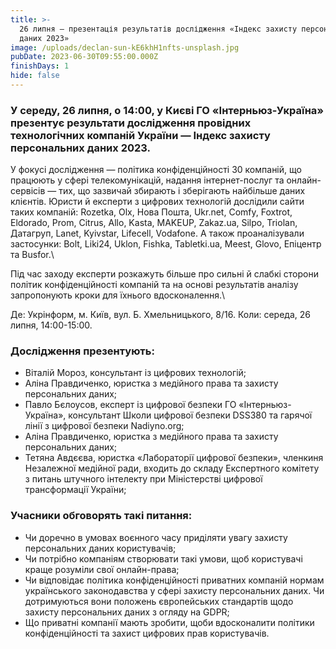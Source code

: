 ```yaml
---
title: >-
  26 липня — презентація результатів дослідження «Індекс захисту персональних
  даних 2023»
image: /uploads/declan-sun-kE6khH1nfts-unsplash.jpg
pubDate: 2023-06-30T09:55:00.000Z
finishDays: 1
hide: false
---
```


### У середу, 26 липня, о 14:00, у Києві ГО «Інтерньюз-Україна» презентує результати дослідження провідних технологічних компаній України — Індекс захисту персональних даних 2023.

У фокусі дослідження — політика конфіденційності 30 компаній, що працюють у сфері телекомунікацій, надання інтернет-послуг та онлайн-сервісів — тих, що зазвичай збирають і зберігають найбільше даних клієнтів. Юристи й експерти з цифрових технологій дослідили сайти таких компаній: Rozetka, Olx, Нова Пошта, Ukr.net, Comfy, Foxtrot, Eldorado, Prom, Citrus, Allo, Kasta, MAKEUP, Zakaz.ua, Silpo, Triolan, Датагруп, Lanet, Kyivstar, Lifecell, Vodafone. А також проаналізували застосунки: Bolt, Liki24, Uklon, Fishka, Tabletki.ua, Meest, Glovo, Епіцентр та Busfor.\\

Під час заходу експерти розкажуть більше про сильні й слабкі сторони політик конфіденційності компаній та на основі результатів аналізу запропонують кроки для їхнього вдосконалення.\\

Де: Укрінформ, м. Київ, вул. Б. Хмельницького, 8/16.
Коли: середа, 26 липня, 14:00-15:00.

### Дослідження презентують:

* Віталій Мороз, консультант із цифрових технологій;
* Аліна Правдиченко, юристка з медійного права та захисту персональних даних;
* Павло Бєлоусов, експерт із цифрової безпеки ГО «Інтерньюз-Україна», консультант Школи цифрової безпеки DSS380 та гарячої лінії з цифрової безпеки Nadiyno.org;
* Аліна Правдиченко, юристка з медійного права та захисту персональних даних;
* Тетяна Авдєєва, юристка «Лабораторії цифрової безпеки», членкиня Незалежної медійної ради, входить до складу Експертного комітету з питань штучного інтелекту при Міністерстві цифрової трансформації України;

### Учасники обговорять такі питання:

* Чи доречно в умовах воєнного часу приділяти увагу захисту персональних даних користувачів;
* Чи потрібно компаніям створювати такі умови, щоб користувачі краще розуміли свої онлайн-права;
* Чи відповідає політика конфіденційності приватних компаній нормам українського законодавства у сфері захисту персональних даних. Чи дотримуються вони положень європейських стандартів щодо захисту персональних даних з огляду на GDPR;
* Що приватні компанії мають зробити, щоби вдосконалити політики конфіденційності та захист цифрових прав користувачів.
